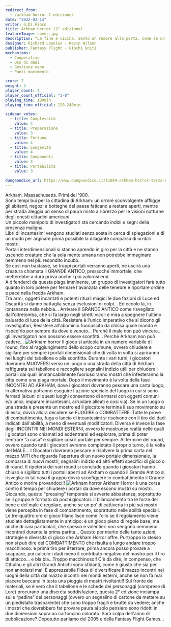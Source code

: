 ```yaml
---
redirect_from:
  - /arkham-horror-2-edizione/
date: "2022-02-14"
writer: G.Di.Gioco
title: Arkham horror (2° edizione)
featureImage: cover.jpg
description: “La fine è vicina. Sento un rumore alla porta, come se un immenso corpo viscido vi premesse contro. Non mi troverà. Dio, quella mano! La finestra! La finestra!” H.P. Lovecraft
designer: Richard Launius - Kevin Wilson
publisher: Fantasy Flight - Giochi Uniti
mechanisms:
  - Cooperativo
  - Uso di dadi
  - Gestione mano
  - Punti movimento

score: 7
weight: 3
player_count: 4
player_count_official: "1-8"
playing_time: 180min
playing_time_official: 120-240min

sidebar_votes:
  - title: Complessità
    value: 4
  - title: Preparazione
    value: 3
  - title: Fortuna
    value: 4
  - title: Longevità
    value: 4
  - title: Componenti
    value: 3
  - title: Portabilità
    value: 3

dungeondice_url: https://www.dungeondice.it/11684-arkham-horror-terza-edizione.html
---
```


<Setting>
  Arkham. Massachusetts. Primi del '900.
  <br />
  Sono tempi bui per la cittadina di Arkham: un orrore sconvolgente affligge gli
  abitanti, negozi e botteghe del paese faticano a restare aperti, mentre per
  strada aleggia un senso di paura misto a ribrezzo per le visioni notturne
  degli onesti cittadini americani.
  <br />
  Un piccolo manipolo di investigatori sta cercando indizi e segni della
  presenza maligna.
  <br />
  Libri di incantesimi vengono studiati senza sosta in cerca di spiegazioni e di
  un modo per arginare prima possibile la dilagante comparsa di orribili mostri.
  <br />
  Portali interdimensionali si stanno aprendo in giro per la città e ne stanno
  uscendo creature che la sola mente umana non potrebbe immaginare nemmeno nel
  più recondito incubo.
  <br />
  Se così non bastasse, se troppi portali verranno aperti, ne uscirà una
  creatura chiamata il GRANDE ANTICO, pressoché immortale, che metterebbe a dura
  prova anche i più valorosi eroi.
  <br />
  A difenderci da questa piaga imminente, un gruppo di investigatori farà tutto
  quanto in loro potere per fermare l'avanzata delle tenebre e riportare ordine
  e pace nella fredda Arkham.
  <br />
  Tra armi, oggetti incantati e potenti rituali magici le due fazioni di Luce ed
  Oscurità si danno battaglia senza esclusioni di colpi… Ed eccolo là, in
  lontananza nella nebbia… Arrivare il GRANDE ANTICO come risvegliato
  dall'oltretomba, che si fa largo negli stretti vicoli e mira a spegnere
  l'ultimo baluardo di luce della città. Resistere è l'unico imperativo che si
  dicono gli investigatori, Resistere all'abominio fuoriuscito da chissà quale
  mondo e rispedirlo per sempre da dove è venuto… Perché il male non può
  vincere… gli investigatori non possono essere sconfitti… Perché Arkham non può
  cadere…
</Setting>

<img src="./game1.png" alt="Arkham horror" />

<Rules>
  Il gioco si articola in un numero variabile di round, fino al raggiungimento
  dello scopo comune, ovvero chiudere e sigillare per sempre i portali
  dimensionali che di volta in volta si apriranno nei luoghi del tabellone o
  alla sconfitta. Durante i vari turni, i giocatori dovranno MUOVERSI verso un
  luogo o una strada della città di Arkham raffigurata sul tabellone e
  raccogliere segnalini indizio utili per chiudere i portali dai quali
  immancabilmente fuoriusciranno mostri che infesteranno la città come una piaga
  mortale. Dopo il movimento è la volta della fase INCONTRI AD ARKHAM, dove i
  giocatori dovranno pescare una carta luogo, in alternativa potranno eseguire
  l'azione speciale del luogo in cui si sono fermati (alcuni di questi luoghi
  consentono di armarsi con oggetti comuni e/o unici, imparare incantesimi,
  arruolare alleati e così via). Se in un luogo o una strada è presente un
  mostro ed il giocatore termina il suo movimento su di esso, dovrà allora
  decidere se FUGGIRE o COMBATTERE. Tutte le prove di combattimento, fuga o
  lancio di incantesimi si risolvono con il tiro dei dadi indicati dall'abilità,
  a meno di eventuali modificatori. Diversa è invece la fase degli INCONTRI NEI
  MONDI ESTERNI, ovvero le mostruose realtà nelle quali i giocatori sono
  chiamati ad addentrarsi ed esplorare, prima di poter rientrare “a casa” e
  sigillare così il portale per sempre. Al termine del round, ovvero quando
  tutti i giocatori avranno completato il proprio turno, è la volta del MALE… I
  Giocatori dovranno pescare e risolvere la prima carta nel mazzo MITI che
  riguarda l'apertura di un nuovo portale dimensionale, la comparsa di nuovi
  mostri, segnalini indizio ed altri effetti specifici di gioco o di round. Il
  ripetersi dei vari round si conclude quando i giocatori hanno chiuso e
  sigillato tutti i portali aperti ad Arkham o quando il Grande Antico si
  risveglia: in tal caso il gruppo dovrà sconfiggere in combattimento il Grande
  Antico o morire provandoci!!
</Rules>

<img src="./game2.jpg?t=1" alt="Arkham horror" />

<Feedback>
  Arkham Horror è una corsa contro il tempo per chiudere i portali da dove
  escono mostri su mostri. Giocando, questo “pressing” temporale si avverte
  abbastanza, soprattutto se il gruppo è formato da pochi giocatori. Il
  bilanciamento tra le forze del bene e del male è regolare, anche se un po' di
  cattiveria in più sui mostri viene percepita in fase di combattimento,
  soprattutto nelle abilità speciali. Le tre-quattro ore di gioco filano lisce
  come l'olio se il regolamento viene studiato dettagliatamente in anticipo: è
  un gioco pieno di regole base, ma anche di casi particolari, che spesso e
  volentieri non vengono nemmeno incontrati durante la prima partita… Questo per
  merito delle tante azioni, strategie e diversità di gioco che Arkham Horror
  offre. Purtroppo lo stesso non si può dire del COMBATTIMENTO che risulta a
  lungo andare troppo macchinoso: e prima tiro per il terrore, prima ancora
  posso provare a scappare, poi calcolo i dadi meno il contributo negativo del
  mostro per il tiro di attacco… e bla bla…Troppo macchinoso!! C'è da dire, in
  compenso, che Cthulhu e gli altri Grandi Antichi sono sfidanti, come è giusto
  che sia per non annoiarsi mai. È apprezzabile l'idea di diversificare il mazzo
  incontri nei luoghi della città dal mazzo incontri nei mondi esterni, anche se
  non fa mai piacere beccarsi in testa una pioggia di mostri rivoltanti!! Sul
  fronte dei materiali, se è vero che il tabellone e le schede dei personaggi
  (comprese di Lore) procurano una discreta soddisfazione, questa 2° edizione
  inciampa sulle “pedine” dei personaggi (ovvero un segnalino di cartone da
  mettere su un piedistallo trasparente) che sono troppo fragili e brutte da
  vedere; anche i mostri che dovrebbero far provare paura al solo pensiero sono
  ridotti in due dimensioni sopra un cartoncino colorato. Sarà colpa dell'anno
  di pubblicazione? Dopotutto parliamo del 2005 e della Fantasy Flight Games…
</Feedback>
